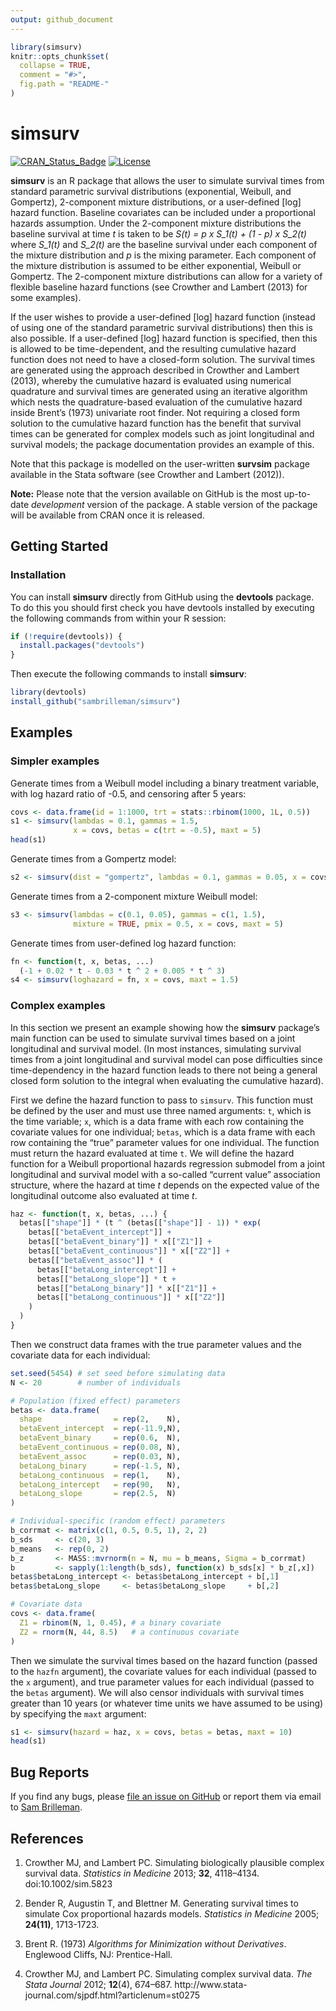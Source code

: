 ```yaml
---
output: github_document
---
```


<!-- README.md is generated from README.Rmd. Please edit that file -->

```r
library(simsurv)
knitr::opts_chunk$set(
  collapse = TRUE,
  comment = "#>",
  fig.path = "README-"
)
```

# simsurv

[![CRAN\_Status\_Badge](http://www.r-pkg.org/badges/version/simsurv)](http://www.r-pkg.org/pkg/simsurv) 
[![License](https://img.shields.io/badge/License-GPL%20%28%3E=%203%29-brightgreen.svg)](http://www.gnu.org/licenses/gpl-3.0.html)

**simsurv** is an R package that allows the user to simulate survival times from
standard parametric survival distributions (exponential, Weibull, and Gompertz),
2-component mixture distributions, or a user-defined [log] hazard function.
Baseline covariates can be included under a proportional hazards assumption.
Under the 2-component mixture distributions the baseline survival at time 
*t* is taken to be *S(t) = p x S_1(t) + (1 - p) x S_2(t)*
where *S_1(t)* and *S_2(t)* are the baseline survival under each component of 
the mixture distribution and *p* is the mixing parameter. Each component of the 
mixture distribution is assumed to be either exponential, Weibull or Gompertz.
The 2-component mixture distributions can allow for a variety of flexible
baseline hazard functions (see Crowther and Lambert (2013) for some examples).

If the user wishes to provide a user-defined [log] hazard function (instead
of using one of the standard parametric survival distributions) then this is
also possible. If a user-defined [log] hazard function is specified, then this 
is allowed to be time-dependent, and the resulting cumulative hazard function
does not need to have a closed-form solution. The survival times are
generated using the approach described in Crowther and Lambert (2013),
whereby the cumulative hazard is evaluated using numerical quadrature and
survival times are generated using an iterative algorithm which nests the
quadrature-based evaluation of the cumulative hazard inside Brent's (1973)
univariate root finder. Not requiring a closed form solution to the cumulative
hazard function has the benefit that survival times can be generated for
complex models such as joint longitudinal and survival models; the
package documentation provides an example of this.

Note that this package is modelled on the user-written **survsim** package
available in the Stata software (see Crowther and Lambert (2012)).

**Note:** Please note that the version available on GitHub is the most up-to-date 
*development* version of the package. A stable version of the package will be 
available from CRAN once it is released.

## Getting Started

### Installation

You can install **simsurv** directly from GitHub using the **devtools** package. 
To do this you should first check you have devtools installed by executing the 
following commands from within your R session:

```r
if (!require(devtools)) {
  install.packages("devtools")
}
```

Then execute the following commands to install **simsurv**:

```r
library(devtools)
install_github("sambrilleman/simsurv")
```

## Examples

### Simpler examples

Generate times from a Weibull model including a binary treatment variable, with log hazard ratio of -0.5, and censoring after 5 years:

```r
covs <- data.frame(id = 1:1000, trt = stats::rbinom(1000, 1L, 0.5))
s1 <- simsurv(lambdas = 0.1, gammas = 1.5,
              x = covs, betas = c(trt = -0.5), maxt = 5)
head(s1)
```

Generate times from a Gompertz model:

```r
s2 <- simsurv(dist = "gompertz", lambdas = 0.1, gammas = 0.05, x = covs)
```

Generate times from a 2-component mixture Weibull model:

```r
s3 <- simsurv(lambdas = c(0.1, 0.05), gammas = c(1, 1.5),
              mixture = TRUE, pmix = 0.5, x = covs, maxt = 5)
```

Generate times from user-defined log hazard function:

```r
fn <- function(t, x, betas, ...)
  (-1 + 0.02 * t - 0.03 * t ^ 2 + 0.005 * t ^ 3)
s4 <- simsurv(loghazard = fn, x = covs, maxt = 1.5)
```

### Complex examples

In this section we present an example showing how the **simsurv** package's main function can be used to simulate survival times based on a joint longitudinal and survival model. (In most instances, simulating survival times from a joint longitudinal and survival model can pose difficulties since time-dependency in the hazard function leads to there not being a general closed form solution to the integral when evaluating the cumulative hazard). 

First we define the hazard function to pass to `simsurv`. This function must be defined by the user and must use three named arguments: `t`, which is the time variable; `x`, which is a data frame with each row containing the covariate values for one individual; `betas`, which is a data frame with each row containing the "true" parameter values for one individual. The function must return the hazard evaluated at time `t`. We will define the hazard function for a Weibull proportional hazards regression submodel from a joint longitudinal and survival model with a so-called "current value" association structure, where the hazard at time *t* depends on the expected value of the longitudinal outcome also evaluated at time *t*.

```r
haz <- function(t, x, betas, ...) {
  betas[["shape"]] * (t ^ (betas[["shape"]] - 1)) * exp(
    betas[["betaEvent_intercept"]] +
    betas[["betaEvent_binary"]] * x[["Z1"]] +
    betas[["betaEvent_continuous"]] * x[["Z2"]] +
    betas[["betaEvent_assoc"]] * (
      betas[["betaLong_intercept"]] +
      betas[["betaLong_slope"]] * t +
      betas[["betaLong_binary"]] * x[["Z1"]] +
      betas[["betaLong_continuous"]] * x[["Z2"]]
    )
  )
}
```

Then we construct data frames with the true parameter values and the covariate data for each individual:

```r
set.seed(5454) # set seed before simulating data
N <- 20        # number of individuals

# Population (fixed effect) parameters
betas <- data.frame(
  shape                = rep(2,    N),
  betaEvent_intercept  = rep(-11.9,N),
  betaEvent_binary     = rep(0.6,  N),
  betaEvent_continuous = rep(0.08, N),
  betaEvent_assoc      = rep(0.03, N),
  betaLong_binary      = rep(-1.5, N),
  betaLong_continuous  = rep(1,    N),
  betaLong_intercept   = rep(90,   N),
  betaLong_slope       = rep(2.5,  N)
)

# Individual-specific (random effect) parameters
b_corrmat <- matrix(c(1, 0.5, 0.5, 1), 2, 2)
b_sds     <- c(20, 3)
b_means   <- rep(0, 2)
b_z       <- MASS::mvrnorm(n = N, mu = b_means, Sigma = b_corrmat)
b         <- sapply(1:length(b_sds), function(x) b_sds[x] * b_z[,x])
betas$betaLong_intercept <- betas$betaLong_intercept + b[,1]
betas$betaLong_slope     <- betas$betaLong_slope     + b[,2]

# Covariate data
covs <- data.frame(
  Z1 = rbinom(N, 1, 0.45), # a binary covariate
  Z2 = rnorm(N, 44, 8.5)   # a continuous covariate
)
```

Then we simulate the survival times based on the hazard function (passed to the `hazfn` argument), the covariate values for each individual (passed to the `x` argument), and true parameter values for each individual (passed to the `betas` argument). We will also censor individuals with survival times greater than 10 years (or whatever time units we have assumed to be using) by specifying the `maxt` argument:

```r
s1 <- simsurv(hazard = haz, x = covs, betas = betas, maxt = 10)
head(s1)
```

## Bug Reports

If you find any bugs, please [file an issue on GitHub](https://github.com/sambrilleman/simsurv/issues) or report them via email to [Sam Brilleman](mailto:sam.brilleman@monash.edu).

## References

1. Crowther MJ, and Lambert PC. Simulating biologically plausible complex survival data. *Statistics in Medicine* 2013; **32**, 4118–4134. doi:10.1002/sim.5823

2. Bender R, Augustin T, and Blettner M. Generating survival times to simulate Cox proportional hazards models. *Statistics in Medicine* 2005; **24(11)**, 1713-1723.

3. Brent R. (1973) *Algorithms for Minimization without Derivatives*. Englewood Cliffs, NJ: Prentice-Hall.

4. Crowther MJ, and Lambert PC. Simulating complex survival data. *The Stata Journal* 2012; **12**(4), 674–687. http://www.stata-journal.com/sjpdf.html?articlenum=st0275
